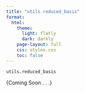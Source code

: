 ```yaml
---
title: "utils.reduced_basis"
format:
  html:
    theme:
      light: flatly
      dark: darkly
    page-layout: full
    css: styles.css
    toc: false
---
```


`utils.reduced_basis`

{Coming Soon . . .}

